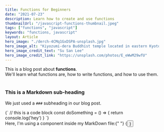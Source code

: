 ```yaml
---
title: Functions for Beginners
date: "2021-07-23"
description: Learn how to create and use functions
thumbnailUrl: "/javascript-functions-thumbnail.jpeg"
tags: ["functions", "javascript"]
keywords: "functions, javascript"
layout: Article
hero_image: "./derch-4CMq1GxDSPA-unsplash.jpg"
hero_image_alt: "Kiyozumi-dera Buddhist temple located in eastern Kyoto, Japan"
hero_image_credit_text: "Su San Lee"
hero_image_credit_link: "https://unsplash.com/photos/E_eWwM29wfU"
---
```


<div>
  This is a blog post about <strong>functions</strong>. <br />
  We'll learn what functions are, how to write functions, and how to use them.
</div>

<br />

### This is a Markdown sub-heading

We just used a `###` subheading in our blog post.

<StaticCodeSnippet language="js">
  {`
  // this is a code block
  const doSomething = () => {
    return console.log('hey')
  }
  `}
</StaticCodeSnippet>

<div>
  Here, I'm using a component inside my MarkDown file:{" "}
  {<Button text={"Click me"} />}
</div>
